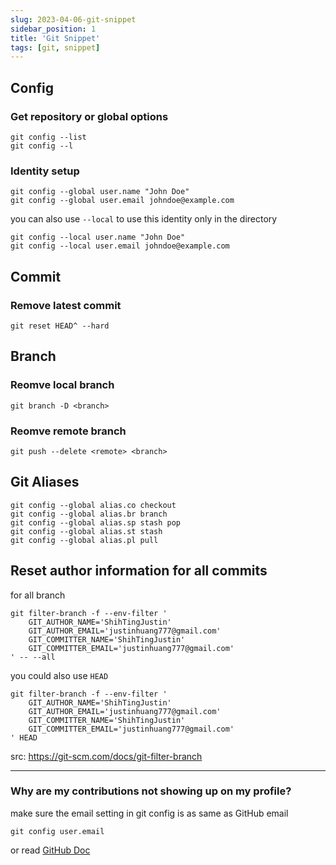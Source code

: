 ```yaml
---
slug: 2023-04-06-git-snippet
sidebar_position: 1
title: 'Git Snippet'
tags: [git, snippet]
---
```


## Config
### Get repository or global options
```command
git config --list
git config --l
```

### Identity setup
```command
git config --global user.name "John Doe"
git config --global user.email johndoe@example.com
```
you can also use `--local` to use this identity only in the directory
```command
git config --local user.name "John Doe"
git config --local user.email johndoe@example.com
```

## Commit
### Remove latest commit
```command
git reset HEAD^ --hard
```

## Branch
### Reomve local branch
```command
git branch -D <branch>
```

### Reomve remote branch
```command
git push --delete <remote> <branch>
```

## Git Aliases
```command
git config --global alias.co checkout
git config --global alias.br branch
git config --global alias.sp stash pop
git config --global alias.st stash
git config --global alias.pl pull
```


## Reset author information for all commits
for all branch

```command
git filter-branch -f --env-filter '
    GIT_AUTHOR_NAME='ShihTingJustin'
    GIT_AUTHOR_EMAIL='justinhuang777@gmail.com'
    GIT_COMMITTER_NAME='ShihTingJustin'
    GIT_COMMITTER_EMAIL='justinhuang777@gmail.com'
' -- --all
```

you could also use `HEAD`
```command
git filter-branch -f --env-filter '
    GIT_AUTHOR_NAME='ShihTingJustin'
    GIT_AUTHOR_EMAIL='justinhuang777@gmail.com'
    GIT_COMMITTER_NAME='ShihTingJustin'
    GIT_COMMITTER_EMAIL='justinhuang777@gmail.com'
' HEAD
```
src: https://git-scm.com/docs/git-filter-branch

---

### Why are my contributions not showing up on my profile?

make sure the email setting in git config is as same as GitHub email

```command
git config user.email
```

or read [GitHub Doc](https://docs.github.com/en/account-and-profile/setting-up-and-managing-your-github-profile/managing-contribution-graphs-on-your-profile/why-are-my-contributions-not-showing-up-on-my-profile)
